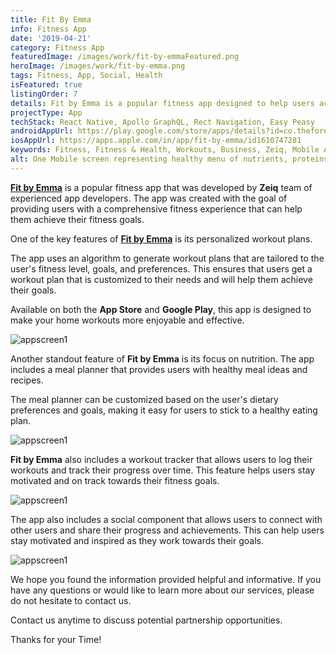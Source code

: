 ```yaml
---
title: Fit By Emma
info: Fitness App
date: '2019-04-21'
category: Fitness App
featuredImage: /images/work/fit-by-emmaFeatured.png
heroImage: /images/work/fit-by-emma.png
tags: Fitness, App, Social, Health
isFeatured: true
listingOrder: 7
details: Fit by Emma is a popular fitness app designed to help users achieve their fitness goals. The app is created by Emma Somers, a well-known fitness instructor and personal trainer. The app is available for download on the Google Play Store.
projectType: App
techStack: React Native, Apollo GraphQL, Rect Navigation, Easy Peasy
androidAppUrl: https://play.google.com/store/apps/details?id=co.thefore.EmmaSomers&hl=en_IN&gl=US
iosAppUrl: https://apps.apple.com/in/app/fit-by-emma/id1610747281
keywords: Fitness, Fitness & Health, Workouts, Business, Zeiq, Mobile Application
alt: One Mobile screen representing healthy menu of nutrients, proteins etc and other Mobile screen representing a lady gym coach with dumbles.
---
```


**[Fit by Emma](https://play.google.com/store/apps/details?id=co.thefore.EmmaSomers&hl=en_IN&gl=US)** is a popular fitness app that was developed by **Zeiq** team of experienced app developers. The app was created with the goal of providing users with a comprehensive fitness experience that can help them achieve their fitness goals.

One of the key features of **[Fit by Emma](https://play.google.com/store/apps/details?id=co.thefore.EmmaSomers&hl=en_IN&gl=US)** is its personalized workout plans.

The app uses an algorithm to generate workout plans that are tailored to the user's fitness level, goals, and preferences. This ensures that users get a workout plan that is customized to their needs and will help them achieve their goals.

Available on both the **App Store** and **Google Play**, this app is designed to make your home workouts more enjoyable and effective.

![appscreen1](../images/work/fit-by-emma-screen1.png)

Another standout feature of **Fit by Emma** is its focus on nutrition. The app includes a meal planner that provides users with healthy meal ideas and recipes.

The meal planner can be customized based on the user's dietary preferences and goals, making it easy for users to stick to a healthy eating plan.

![appscreen1](../images/work/fit-by-emma-screen2.png)

**Fit by Emma** also includes a workout tracker that allows users to log their workouts and track their progress over time. This feature helps users stay motivated and on track towards their fitness goals.

![appscreen1](../images/work/fit-by-emma-screen3.png)

The app also includes a social component that allows users to connect with other users and share their progress and achievements. This can help users stay motivated and inspired as they work towards their goals.

![appscreen1](../images/work/fit-by-emma-screen4.png)

We hope you found the information provided helpful and informative. If you have any questions or would like to learn more about our services, please do not hesitate to contact us.

Contact us anytime to discuss potential partnership opportunities.

Thanks for your Time!
